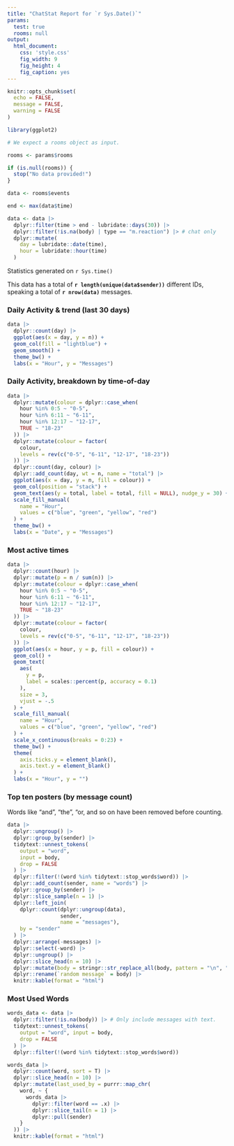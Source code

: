 ```yaml
---
title: "ChatStat Report for `r Sys.Date()`"
params:
  test: true
  rooms: null
output:
  html_document:
    css: 'style.css'
    fig_width: 9
    fig_height: 4
    fig_caption: yes
---
```


```r
knitr::opts_chunk$set(
  echo = FALSE,
  message = FALSE,
  warning = FALSE
)

library(ggplot2)

# We expect a rooms object as input.

rooms <- params$rooms

if (is.null(rooms)) {
  stop("No data provided!")
}

data <- rooms$events

end <- max(data$time)

data <- data |>
  dplyr::filter(time > end - lubridate::days(30)) |>
  dplyr::filter(!is.na(body) | type == "m.reaction") |> # chat only
  dplyr::mutate(
    day = lubridate::date(time),
    hour = lubridate::hour(time)
  )
```

Statistics generated on `r Sys.time()`

This data has a total of **`r length(unique(data$sender))`** different IDs,
speaking a total of **`r nrow(data)`** messages.

### Daily Activity & trend (last 30 days)

```r
data |>
  dplyr::count(day) |>
  ggplot(aes(x = day, y = n)) +
  geom_col(fill = "lightblue") +
  geom_smooth() +
  theme_bw() +
  labs(x = "Hour", y = "Messages")
```

### Daily Activity, breakdown by time-of-day

```r
data |>
  dplyr::mutate(colour = dplyr::case_when(
    hour %in% 0:5 ~ "0-5",
    hour %in% 6:11 ~ "6-11",
    hour %in% 12:17 ~ "12-17",
    TRUE ~ "18-23"
  )) |>
  dplyr::mutate(colour = factor(
    colour,
    levels = rev(c("0-5", "6-11", "12-17", "18-23"))
  )) |>
  dplyr::count(day, colour) |>
  dplyr::add_count(day, wt = n, name = "total") |>
  ggplot(aes(x = day, y = n, fill = colour)) +
  geom_col(position = "stack") +
  geom_text(aes(y = total, label = total, fill = NULL), nudge_y = 30) +
  scale_fill_manual(
    name = "Hour",
    values = c("blue", "green", "yellow", "red")
  ) +
  theme_bw() +
  labs(x = "Date", y = "Messages")
```

### Most active times

```r
data |>
  dplyr::count(hour) |>
  dplyr::mutate(p = n / sum(n)) |>
  dplyr::mutate(colour = dplyr::case_when(
    hour %in% 0:5 ~ "0-5",
    hour %in% 6:11 ~ "6-11",
    hour %in% 12:17 ~ "12-17",
    TRUE ~ "18-23"
  )) |>
  dplyr::mutate(colour = factor(
    colour,
    levels = rev(c("0-5", "6-11", "12-17", "18-23"))
  )) |>
  ggplot(aes(x = hour, y = p, fill = colour)) +
  geom_col() +
  geom_text(
    aes(
      y = p,
      label = scales::percent(p, accuracy = 0.1)
    ),
    size = 3,
    vjust = -.5
  ) +
  scale_fill_manual(
    name = "Hour",
    values = c("blue", "green", "yellow", "red")
  ) +
  scale_x_continuous(breaks = 0:23) +
  theme_bw() +
  theme(
    axis.ticks.y = element_blank(),
    axis.text.y = element_blank()
  ) +
  labs(x = "Hour", y = "")
```

### Top ten posters (by message count)

Words like "and", "the", "or, and so on have been removed before
counting.

```r
data |>
  dplyr::ungroup() |>
  dplyr::group_by(sender) |>
  tidytext::unnest_tokens(
    output = "word",
    input = body,
    drop = FALSE
  ) |>
  dplyr::filter(!(word %in% tidytext::stop_words$word)) |>
  dplyr::add_count(sender, name = "words") |>
  dplyr::group_by(sender) |>
  dplyr::slice_sample(n = 1) |>
  dplyr::left_join(
    dplyr::count(dplyr::ungroup(data),
                 sender,
                 name = "messages"),
    by = "sender"
  ) |>
  dplyr::arrange(-messages) |>
  dplyr::select(-word) |>
  dplyr::ungroup() |>
  dplyr::slice_head(n = 10) |>
  dplyr::mutate(body = stringr::str_replace_all(body, pattern = "\n", " ")) |>
  dplyr::rename(`random message` = body) |>
  knitr::kable(format = "html")
```

### Most Used Words

```r
words_data <- data |>
  dplyr::filter(!is.na(body)) |> # Only include messages with text.
  tidytext::unnest_tokens(
    output = "word", input = body,
    drop = FALSE
  ) |>
  dplyr::filter(!(word %in% tidytext::stop_words$word))

words_data |>
  dplyr::count(word, sort = T) |>
  dplyr::slice_head(n = 10) |>
  dplyr::mutate(last_used_by = purrr::map_chr(
    word, ~ {
      words_data |>
        dplyr::filter(word == .x) |>
        dplyr::slice_tail(n = 1) |>
        dplyr::pull(sender)
    }
  )) |>
  knitr::kable(format = "html")
```

